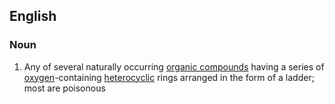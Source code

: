 ==English==

===Noun===
{{en-noun|head=[[ladder]] [[polyether]]}}

# {{lb|en|biochemistry}} Any of several naturally occurring [[organic compound]]s having a series of [[oxygen]]-containing [[heterocyclic]] rings arranged in the form of a ladder; most are poisonous